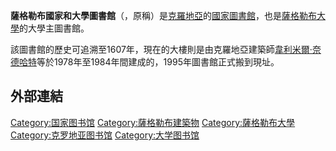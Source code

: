 {{Infobox library
| library_name       = Nacionalna i sveučilišna knjižnica u Zagrebu
| library_logo       =
| image              = Nsk23.jpg
| caption            = 圖書館大樓
| country            = [[克羅地亞|克羅地亞]]
| type               =
| scope              =
| established        = 1607年
| ref_legal_mandate  =
| location           = [[薩格勒布|薩格勒布]]
| coordinates        =
| branch_of          =
| num_branches       =
| collection_size    = 300萬
| holdings           =
| criteria           =
| legal_deposit      =
| req_to_access      =
| annual_circulation =
| pop_served         = 357,291<small>（2011）</small>
| members            = 19,360
| budget             =
| director           = Dunja Seiter-Šverko
| num_employees      =
| website            = http://www.nsk.hr/en/
| phone_num          =
| references         =
}}
'''薩格勒布國家和大學圖書館'''（{{Lang-hr|Nacionalna i sveučilišna knjižnica u Zagrebu}}，原稱{{lang|hr|''Nacionalna i sveučilišna biblioteka u Zagrebu''}}）是[[克羅地亞|克羅地亞]]的[[國家圖書館|國家圖書館]]，也是[[薩格勒布大學|薩格勒布大學]]的大學主圖書館。

該圖書館的歷史可追溯至1607年，現在的大樓則是由克羅地亞建築師[[韋利米爾·奈德哈特|韋利米爾·奈德哈特]]等於1978年至1984年間建成的，1995年圖書館正式搬到現址。

==外部連結==
{{Commonscat-inline|National and University Library in Zagreb}}

{{coord|45|47|48|N|15|58|39|E|type:landmark_region:HR|display=title}}

{{欧洲题目|国家图书馆}}
{{Authority control}}
[[Category:国家图书馆|Category:国家图书馆]]
[[Category:薩格勒布建築物|Category:薩格勒布建築物]]
[[Category:薩格勒布大學|Category:薩格勒布大學]]
[[Category:克罗地亚图书馆|Category:克罗地亚图书馆]]
[[Category:大学图书馆|Category:大学图书馆]]